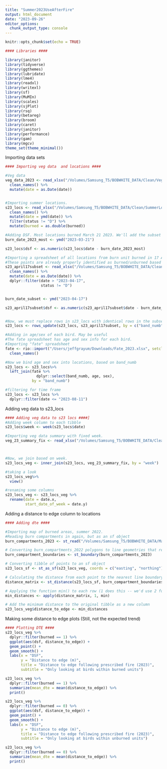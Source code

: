 ```yaml
---
title: "Summer2023UseAfterFire"
output: html_document
date: "2023-09-26"
editor_options: 
  chunk_output_type: console
---
```


```r
knitr::opts_chunk$set(echo = TRUE)
```

```r
#### Libraries ####

library(janitor)
library(tidyverse)
library(ggthemes)
library(lubridate)
library(lme4)
library(readxl)
library(writexl)
library(sf)
library(MuMIn)
library(scales)
library(sjPlot)
library(rsq)
library(betareg)
library(broom)
library(caret)
library(janitor)
library(performance)
library(gam)
library(mgcv)
theme_set(theme_minimal())
```

Importing data sets
```r
#### Importing veg data  and locations ####

#Veg data
veg_data_2023 <- read_xlsx("/Volumes/Samsung_T5/BOBWHITE_DATA/Clean/VegSurveys/VegSurveys2023.xlsx") %>%
  clean_names() %>%
  mutate(date = as.Date(date)) 


#Importing summer locations.
s23_locs <- read_xlsx("/Volumes/Samsung_T5/BOBWHITE_DATA/Clean/SummerLocations/Summer2023/2023_burn_locs_burned_unburned_CORRECTED.xlsx") %>%
  clean_names() %>%
  mutate(date = ymd(date)) %>%
  filter(status != "D") %>%
  mutate(burned = as.double(burned))

#Adding DSF. Most locations burned March 21 2023. We'll add the subset of other locations next.
burn_date_2023_most <- ymd("2023-03-21")

s23_locs$dsf <- as.numeric(s23_locs$date - burn_date_2023_most)

#Importing a spreadsheet of all locations from burn unit burned in 17 April (these rows still in s23_locs... this is a subset).
#These points are already properly identified as burned/unburned based on burn date. but must find way to accurately update DSF...
s23_april17subset <- read_xlsx("/Volumes/Samsung_T5/BOBWHITE_DATA/Clean/SummerLocations/Summer2023/s23LocsIn17AprilBurnUnit.xlsx") %>%
  clean_names() %>%
  mutate(date = as.Date(date)) %>%
  dplyr::filter(date > "2023-04-17",
                status != "D") 


burn_date_subset <- ymd("2023-04-17")

s23_april17subset$dsf <- as.numeric(s23_april17subset$date - burn_date_subset)


#Now, we must replace rows in s23_locs with identical rows in the subset (based on band_numb, date, northing, and easting)
s23_locs <- rows_update(s23_locs, s23_april17subset, by = c("band_numb", "date", "northing", "easting"), copy = TRUE)

#Adding in age/sex of each bird. May be useful
#The fate spreadsheet has age and sex info for each bird.
#Importing "fate" spreadsheet
fate <- rio::import("/Users/jeffgrayum/Downloads/Fate_2023.xlsx", setclass = "tibble") %>%
  clean_names() 

#Now we bind age and sex into locations, based on band_numb
s23_locs <- s23_locs%>%
  left_join(fate %>% 
              dplyr::select(band_numb, age, sex), 
            by = "band_numb")

#filtering for time frame
s23_locs <- s23_locs %>%
  dplyr::filter(date <= "2023-08-11")
```


Adding veg data to s23_locs
```r
#### Adding veg data to s23 locs ####]
#Adding week column to each tibble
s23_locs$week <- week(s23_locs$date)

#Importing veg data summary with fixed week.
veg_23_summary_fix <- read_xlsx("/Volumes/Samsung_T5/BOBWHITE_DATA/Clean/VegSurveys/veg_23_summary_weekFixed.xlsx")



#Now, we join based on week.
s23_locs_veg <- inner_join(s23_locs, veg_23_summary_fix, by = "week")

#taking a look
s23_locs_veg%>%
  view()

#renaming some columns
s23_locs_veg <- s23_locs_veg %>%
  rename(date = date.x,
         start_date_of_week = date.y)

```

Adding a distance to edge column to locations
```r
#### Adding dte ####

#Importing map of burned areas, summer 2022.
#Reading burn compartments in again, but as an sf object
burn_compartments_2023 <- st_read("/Volumes/Samsung_T5/BOBWHITE_DATA/Maps/2023_burn_compartments/burn 2023 map/NoAG_NoHW/2023_burn_units_NoAg_NoHW.shp")

# Converting burn_compartments_2022 polygons to line geometries that represent their boundaries. This is necessary to calc min distances later.
burn_compartment_boundaries <- st_boundary(burn_compartments_2023)

# Converting tibble of points to an sf object
s23_locs_sf <- st_as_sf(s23_locs_veg, coords = c("easting", "northing"), crs = st_crs(burn_compartments_2023))

# Calculating the distance from each point to the nearest line boundary of the burn compartments, storing it in matrix
distance_matrix <- st_distance(s23_locs_sf, burn_compartment_boundaries)

# Applying the function min() to each row (1 does this -- we'd use 2 for columns) in the distance matrix
min_distances <- apply(distance_matrix, 1, min)

# Add the minimum distance to the original tibble as a new column
s23_locs_veg$distance_to_edge <- min_distances
```

Making some distance to edge plots (Still, not the expected trend)
```r
#### Plotting DTE ####
s23_locs_veg %>%
  dplyr::filter(burned == 1) %>%
  ggplot(aes(dsf, distance_to_edge)) +
  geom_point() +
  geom_smooth() +
  labs(x = "DSF",
       y = "Distance to edge (m)",
       title = "Distance to edge following prescribed fire (2023)",
       subtitle = "Only looking at birds within burned units")

s23_locs_veg %>%
  dplyr::filter(burned == 1) %>%
  summarize(mean_dte = mean(distance_to_edge)) %>%
  print()

s23_locs_veg %>%
  dplyr::filter(burned == 0) %>%
  ggplot(aes(dsf, distance_to_edge)) +
  geom_point() +
  geom_smooth() +
  labs(x = "DSF",
       y = "Distance to edge (m)",
       title = "Distance to edge following prescribed fire (2023)",
       subtitle = "Only looking at birds within unburned units")

s23_locs_veg %>%
  dplyr::filter(burned == 0) %>%
  summarize(mean_dte = mean(distance_to_edge)) %>%
  print()
```




